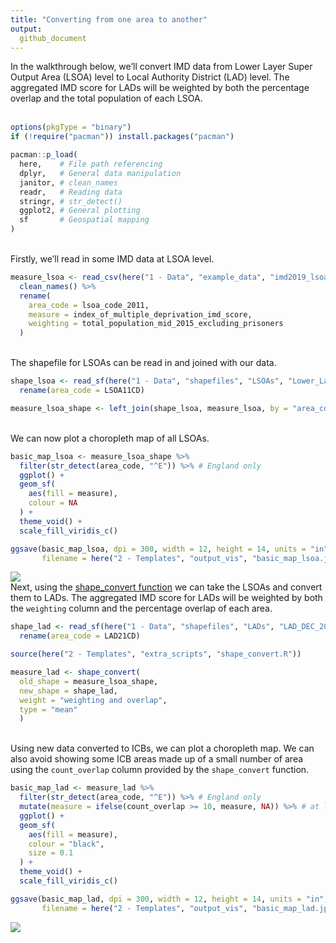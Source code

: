 ```yaml
---
title: "Converting from one area to another"
output:
  github_document
---
```

In the walkthrough below, we'll convert IMD data from Lower Layer Super Output Area (LSOA) level to Local Authority District (LAD) level. The aggregated IMD score for LADs will be weighted by both the percentage overlap and the total population of each LSOA.
\
\
```r
options(pkgType = "binary")
if (!require("pacman")) install.packages("pacman")

pacman::p_load(
  here,    # File path referencing
  dplyr,   # General data manipulation
  janitor, # clean_names
  readr,   # Reading data
  stringr, # str_detect()
  ggplot2, # General plotting
  sf       # Geospatial mapping
)
```
\
Firstly, we'll read in some IMD data at LSOA level.
```r
measure_lsoa <- read_csv(here("1 - Data", "example_data", "imd2019_lsoa.csv")) %>% 
  clean_names() %>% 
  rename(
    area_code = lsoa_code_2011,
    measure = index_of_multiple_deprivation_imd_score,
    weighting = total_population_mid_2015_excluding_prisoners
  )
```
\
The shapefile for LSOAs can be read in and joined with our data.
```r
shape_lsoa <- read_sf(here("1 - Data", "shapefiles", "LSOAs", "Lower_Layer_Super_Output_Areas_(Dec_2011)_Boundaries_Full_Clipped_(BFC)_EW_V3.shp")) %>% 
  rename(area_code = LSOA11CD)

measure_lsoa_shape <- left_join(shape_lsoa, measure_lsoa, by = "area_code")
```
\
We can now plot a choropleth map of all LSOAs.
```r
basic_map_lsoa <- measure_lsoa_shape %>%
  filter(str_detect(area_code, "^E")) %>% # England only
  ggplot() +
  geom_sf(
    aes(fill = measure),
    colour = NA
  ) +
  theme_void() +
  scale_fill_viridis_c()

ggsave(basic_map_lsoa, dpi = 300, width = 12, height = 14, units = "in",
       filename = here("2 - Templates", "output_vis", "basic_map_lsoa.jpeg"))
```
![](output_vis/basic_map_lsoa.jpeg)
\
Next, using the [shape_convert function](https://github.com/DataS-DHSC/geospatial-vis-templates/tree/master/2%20-%20Templates/extra_scripts/shape_convert.R) we can take the LSOAs and convert them to LADs. The aggregated IMD score for LADs will be weighted by both the `weighting` column and the percentage overlap of each area.
```r
shape_lad <- read_sf(here("1 - Data", "shapefiles", "LADs", "LAD_DEC_2021_UK_BFC.shp")) %>% 
  rename(area_code = LAD21CD)

source(here("2 - Templates", "extra_scripts", "shape_convert.R"))

measure_lad <- shape_convert(
  old_shape = measure_lsoa_shape, 
  new_shape = shape_lad,
  weight = "weighting and overlap",
  type = "mean"
  )
```
\
Using new data converted to ICBs, we can plot a choropleth map. We can also avoid showing some ICB areas made up of a small number of area using the `count_overlap` column provided by the `shape_convert` function.
```r
basic_map_lad <- measure_lad %>%
  filter(str_detect(area_code, "^E")) %>% # England only
  mutate(measure = ifelse(count_overlap >= 10, measure, NA)) %>% # at least 10 areas
  ggplot() +
  geom_sf(
    aes(fill = measure),
    colour = "black",
    size = 0.1
  ) +
  theme_void() +
  scale_fill_viridis_c()

ggsave(basic_map_lad, dpi = 300, width = 12, height = 14, units = "in",
       filename = here("2 - Templates", "output_vis", "basic_map_lad.jpeg"))
```
![](output_vis/basic_map_lad.jpeg)
